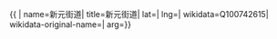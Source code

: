 {{ {{{1|PRC admin/showdata}}}|
name=新元街道|
title=新元街道|
lat=|
lng=|
wikidata=Q100742615|
wikidata-original-name=|
arg={{{arg|}}}}}